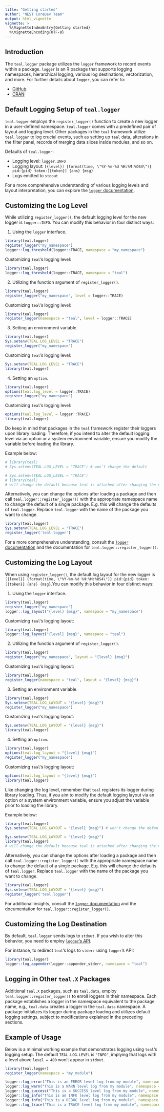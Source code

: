 ```yaml
---
title: "Getting started"
author: "NEST CoreDev Team"
output: html_vignette
vignette: >
  %\VignetteIndexEntry{Getting started}
  %\VignetteEncoding{UTF-8}
---
```


## Introduction
The `teal.logger` package utilizes the `logger` framework to record events within a package. `logger` is an R package that supports logging namespaces, hierarchical logging, various log destinations, vectorization, and more. For further details about `logger`, you can refer to:

* [GitHub](https://github.com/daroczig/logger)
* [CRAN](https://CRAN.R-project.org/package=logger)

## Default Logging Setup of `teal.logger`
`teal.logger` employs the `register_logger()` function to create a new logger in a user-defined namespace. `teal.logger` comes with a predefined pair of layout and logging level. Other packages in the `teal` framework utilize `teal.logger` to log crucial events, such as setting up `teal` data, alterations in the filter panel, records of merging data slices inside modules, and so on.

Defaults of `teal.logger`:

* Logging level: `logger.INFO`
* Logging layout: `[{level}] {format(time, \"%Y-%m-%d %H:%M:%OS4\")} pid:{pid} token:[{token}] {ans} {msg}`
* Logs emitted to `stdout`

For a more comprehensive understanding of various logging levels and layout interpretation, you can explore the [`logger` documentation](https://daroczig.github.io/logger/articles/customize_logger.html).

## Customizing the Log Level

While utilizing `register_logger()`, the default logging level for the new logger is `logger::INFO`. You can modify this behavior in four distinct ways:

1. Using the `logger` interface.
```r
library(teal.logger)
register_logger("my_namespace")
logger::log_threshold(logger::TRACE, namespace = "my_namespace")
```
Customizing `teal`'s logging level:
```r
library(teal.logger)
logger::log_threshold(logger::TRACE, namespace = "teal")
```

2. Utilizing the function argument of `register_logger()`.
```r
library(teal.logger)
register_logger("my_namespace", level = logger::TRACE)
```
Customizing `teal`'s logging level:
```r
library(teal.logger)
register_logger(namespace = "teal", level = logger::TRACE)
```

3. Setting an environment variable.
```r
library(teal.logger)
Sys.setenv(TEAL.LOG_LEVEL = "TRACE")
register_logger("my_namespace")
```
Customizing `teal`'s logging level:
```r
Sys.setenv(TEAL.LOG_LEVEL = "TRACE")
library(teal.logger)
```

4. Setting an `option`.
```r
library(teal.logger)
options(teal.log_level = logger::TRACE)
register_logger("my_namespace")
```
Customizing `teal`'s logging level:
```r
options(teal.log_level = logger::TRACE)
library(teal.logger)
```

Do keep in mind that packages in the `teal` framework register their loggers upon library loading. Therefore, if you intend to alter the default logging level via an option or a system environment variable, ensure you modify the variable before loading the library.

Example below:
```r
# library(teal)
# Sys.setenv(TEAL.LOG_LEVEL = "TRACE") # won't change the default
```
```r
# Sys.setenv(TEAL.LOG_LEVEL = "TRACE")
# library(teal)
# will change the default because teal is attached after changing the variable
```

Alternatively, you can change the options after loading a package and then call `teal.logger::register_logger()` with the appropriate namespace name to change the default of a single package. E.g. this will change the defaults of
`teal.logger`. Replace `teal.logger` with the name of the package you want to change.
```r
library(teal.logger)
Sys.setenv(TEAL.LOG_LEVEL = "TRACE")
register_logger('teal.logger')
```

For a more comprehensive understanding, consult the [`logger` documentation](https://daroczig.github.io/logger/articles/customize_logger.html) and the documentation for `teal.logger::register_logger()`.

## Customizing the Log Layout
When using `register_logger()`, the default log layout for the new logger is `[{level}] {format(time, \"%Y-%m-%d %H:%M:%OS4\")} pid:{pid} token:[{token}] {ans} {msg}`.You can modify this behavior in four distinct ways:

1. Using the `logger` interface.
```r
library(teal.logger)
register_logger("my_namespace")
logger::log_layout("{level} {msg}", namespace = "my_namespace")
```
Customizing `teal`'s logging layout:
```r
library(teal.logger)
logger::log_layout("{level} {msg}", namespace = "teal")
```

2. Utilizing the function argument of `register_logger()`.
```r
library(teal.logger)
register_logger("my_namespace", layout = "{level} {msg}")
```
Customizing `teal`'s logging layout:
```r
library(teal.logger)
register_logger(namespace = "teal", layout = "{level} {msg}")
```

3. Setting an environment variable.
```r
library(teal.logger)
Sys.setenv(TEAL.LOG_LAYOUT = "{level} {msg}")
register_logger("my_namespace")
```
Customizing `teal`'s logging layout:
```r
Sys.setenv(TEAL.LOG_LAYOUT = "{level} {msg}")
library(teal.logger)
```

4. Setting an `option`.
```r
library(teal.logger)
options(teal.log_layout = "{level} {msg}")
register_logger("my_namespace")
```
Customizing `teal`'s logging layout:
```r
options(teal.log_layout = "{level} {msg}")
library(teal.logger)
```

Like changing the log level, remember that `teal` registers its logger during library loading. Thus, if you aim to modify the default logging layout via an option or a system environment variable, ensure you adjust the variable prior to loading the library.

Example below:
```r
library(teal.logger)
Sys.setenv(TEAL.LOG_LAYOUT = "{level} {msg}") # won't change the default
```
```r
Sys.setenv(TEAL.LOG_LAYOUT = "{level} {msg}")
library(teal.logger)
# will change the default because teal is attached after changing the variable
```

Alternatively, you can change the options after loading a package and then call `teal.logger::register_logger()` with the appropriate namespace name to change the default of a single package. E.g. this will change the defaults of `teal.logger`. Replace `teal.logger` with the name of the package you want to change.
```r
library(teal.logger)
Sys.setenv(TEAL.LOG_LAYOUT = "{level} {msg}")
register_logger('teal.logger')
```

For additional insights, consult the [`logger` documentation](https://daroczig.github.io/logger/articles/customize_logger.html) and the documentation for `teal.logger::register_logger()`.

## Customizing the Log Destination
By default, `teal.logger` sends logs to `stdout`. If you wish to alter this behavior, you need to employ [`logger`'s API](https://daroczig.github.io/logger/articles/customize_logger.html#delivering-log-records-to-their-destination-1).

For instance, to redirect `teal`'s logs to `stderr` using `logger`'s API:
```r
library(teal.logger)
logger::log_appender(logger::appender_stderr, namespace = "teal")
```

## Logging in Other `teal.X` Packages
Additional `teal.X` packages, such as `teal.data`, employ `teal.logger::register_logger()` to enroll loggers in their namespace. Each package establishes a logger in the namespace equivalent to the package name, e.g., `teal.data` creates a logger in the `teal.data` namespace. A package initializes its logger during package loading and utilizes default logging settings, subject to modifications explained in the preceding sections.

## Example of Usage
Below is a minimal working example that demonstrates logging using `teal`'s logging setup. The default `TEAL.LOG.LEVEL` is `"INFO"`, implying that logs with a level above `level = 400` won't appear in `stdout`.
```r
library(teal.logger)
register_logger(namespace = "my_module")

logger::log_error("This is an ERROR level log from my module", namespace = "my_module") # 200
logger::log_warn("This is a WARN level log from my module", namespace = "my_module") # 300
logger::log_success("This is a SUCCESS level log from my module", namespace = "my_module") # 350
logger::log_info("This is an INFO level log from my module", namespace = "my_module") # 400
logger::log_info("This is a DEBUG level log from my module", namespace = "my_module") # 500
logger::log_trace("This is a TRACE level log from my module", namespace = "my_module") # 600
```
